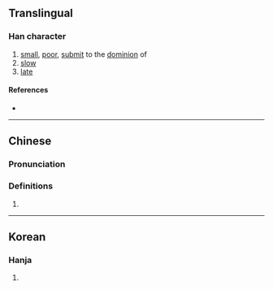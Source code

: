 {{character info/new}}
==Translingual==

===Han character===
{{Han char|rn=9|rad=人|as=06|sn=8|four=25260|canj=OTW|ids=⿰亻曲}}

# [[small]], [[poor]], [[submit]] to the [[dominion]] of
# [[slow]]
# [[late]]

====References====
* {{Han ref|kx=0100.260|dkj=00565|hdz=10147.110|uh=344B|ud=13387}}

----

==Chinese==
{{zh-forms}}

===Pronunciation===
{{zh-pron
|m=qióng
|c=kung4
|mc=
|oc=
|ma=
|cat=a
}}

===Definitions===
{{zh-hanzi}}

# {{rfdef|lang=zh}}

----

==Korean==

===Hanja===
{{ko-hanja|hangeul=궁|rv=gung|mr=kung|y=kwung}}

# {{defn|lang=ko|sort=人06}}